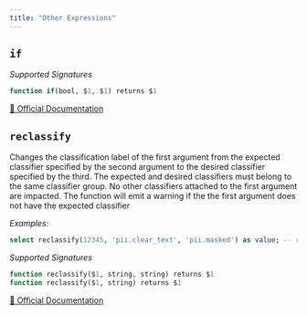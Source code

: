 ```yaml
---
title: "Other Expressions"
---
```


## `if`

*Supported Signatures*
```sql
function if(bool, $1, $1) returns $1
```
[🔗 Official Documentation](https://cloud.google.com/bigquery/docs/reference/standard-sql/functions-and-operators#if)

## `reclassify`

Changes the classification label of the first argument from the expected classifier specified by the second argument to the desired classifier specified by the third. The expected and desired classifiers must belong to the same classifier group. No other classifiers attached to the first argument are impacted. The function will emit a warning if the the first argument does not have the expected classifier

*Examples:*
```sql examples.sql
select reclassify(12345, 'pii.clear_text', 'pii.masked') as value; -- value '12345'
```
*Supported Signatures*
```sql
function reclassify($1, string, string) returns $1
function reclassify($1, string) returns $1
```
[🔗 Official Documentation](https://cloud.google.com/bigquery/docs/reference/standard-sql/functions-and-operators#reclassify)


